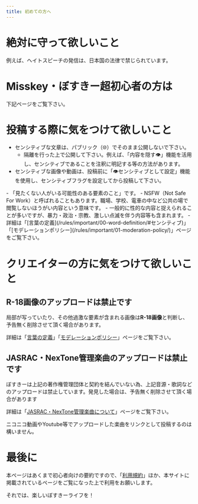 ```yaml
---
title: 初めての方へ
---
```





# 絶対に守って欲しいこと
<Aside type="danger" title="日本の法律に反した書き込みはしないで下さい。">
  例えば、ヘイトスピーチの発信は、日本国の法律で禁じられています。
</Aside>

# Misskey・ぼすきー超初心者の方は
下記ページをご覧下さい。
<LinkCard title="Misskey薄い解体新書 改第二版" href="https://voskey.icalo.net/@decl/pages/1680769076926-copy">
</LinkCard>

# 投稿する際に気をつけて欲しいこと

- センシティブな文章は、パブリック（🌐）でそのまま公開しないで下さい。
  - 隔離を行った上で公開して下さい。例えば、「内容を隠す👁️」機能を活用し、センシティブであることを注釈に明記する等の方法があります。
- センシティブな画像や動画は、投稿前に「👁️センシティブとして設定」機能を使用し、センシティブフラグを設定してから投稿して下さい。

<Aside type="note" title="「センシティブ」とは？">
- 「見たくない人がいる可能性のある要素のこと」です。
  - NSFW（Not Safe For Work）と呼ばれることもあります。職場、学校、電車の中など公共の場で閲覧しないほうがい内容という意味です。
  - 一般的に性的な内容と捉えられることが多いですが、暴力・政治・宗教、激しい点滅を伴う内容等も含まれます。
  - 詳細は「[言葉の定義](/rules/important/00-word-definition/#センシティブ)」「[モデレーションポリシー](/rules/important/01-moderation-policy/)」ページをご覧下さい。

</Aside>

# クリエイターの方に気をつけて欲しいこと

## R-18画像のアップロードは禁止です
局部が写っていたり、その他過激な要素が含まれる画像は**R-18画像**と判断し、予告無く削除させて頂く場合があります。

詳細は「[言葉の定義](/rules/important/00-word-definition/#センシティブ)」「[モデレーションポリシー](/rules/important/01-moderation-policy/)」ページをご覧下さい。

## JASRAC・NexTone管理楽曲のアップロードは禁止です
ぼすきーは上記の著作権管理団体と契約を結んでいない為、上記音源・歌詞などのアップロードは禁止しています。発見した場合は、予告無く削除させて頂く場合があります

詳細は「[JASRAC・NexTone管理楽曲について](/rules/important/05-jasrac-nextone-songs/)」ページをご覧下さい。

<Aside type="note" title="推奨する方法">
ニコニコ動画やYoutube等でアップロードした楽曲をリンクとして投稿するのは構いません。
</Aside>

# 最後に

本ページはあくまで初心者向けの要約ですので、「[利用規約](/terms/term)」ほか、本サイトに掲載されているページをご覧になった上で利用をお願いします。

それでは、楽しいぼすきーライフを！